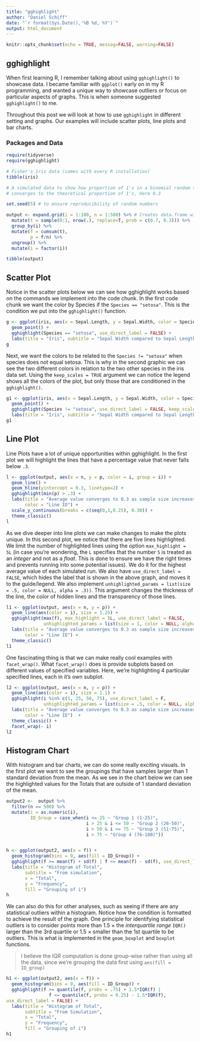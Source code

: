 ```yaml
---
title: "gghighlight"
author: "Daniel Schiff"
date: "`r format(Sys.Date(),'%B %d, %Y')`"
output: html_document
---
```


```r
knitr::opts_chunk$set(echo = TRUE, messag=FALSE, warning=FALSE)
```

## gghighlight

When first learning R, I remember talking about using `gghighlight()` to showcase data. I became familiar with `ggplot()` early on in my R programming, and wanted a unique way to showcase outliers or focus  on particular aspects of graphs. This is when someone suggested `gghighlight()` to me.

Throughout this post we will look at how to use `gghighlight` in different setting and graphs. Our examples will include scatter plots, line plots and bar charts.

### Packages and Data

```r

require(tidyverse)
require(gghighlight)

# Fisher's iris data (comes with every R installation)
tibble(iris)

# A simulated data to show how proportion of 1's in a binomial random sample
# converges to the theoretical proportion of 1's, here 0.3

set.seed(5) # to ensure reproducibility of random numbers

output <- expand.grid(i = 1:100, n = 1:500) %>% # Creates data.frame with all possible combinations
  mutate(t = sample(0:1, nrow(.), replace=T, prob = c(0.7, 0.3))) %>% 
  group_by(i) %>% 
  mutate(f = cumsum(t),
         p = f/n) %>% 
  ungroup() %>% 
  mutate(i = factor(i))

tibble(output)

```


## Scatter Plot

Notice in the scatter plots below we can see how gghighlight works based on the commands we implement into the code chunk. In the first code chunk we want the color by Species if the `Species == "setosa"`. This is the condition we put into the `gghighlight()` function. 


```r

g <- ggplot(iris, aes(x = Sepal.Length, y = Sepal.Width, color = Species)) + 
  geom_point() +
  gghighlight(Species == "setosa", use_direct_label = FALSE) + 
  labs(title = "Iris", subtitle = "Sepal Width compared to Sepal Length")
g
```

Next, we want the colors to be related to the `Species != "setosa"` when species does not equal setosa. This is why in the second graphic we can see the two different colors in relation to the two other species in the iris data set. Using the `keep_scales = TRUE` argument we can notice the legend shows all the colors of the plot, but only those that are conditioned in the `gghighlight()`. 

```r
g1 <- ggplot(iris, aes(x = Sepal.Length, y = Sepal.Width, color = Species)) + 
  geom_point() +
  gghighlight(Species != "setosa", use_direct_label = FALSE, keep_scales = TRUE) + 
  labs(title = "Iris", subtitle = "Sepal Width compared to Sepal Length")
g1


```


## Line Plot

Line Plots have a lot of unique opportunities within gghighlight. In the first plot we will highlight the lines that have a percentage value that never falls below `.3`. 

```r
l <- ggplot(output, aes(x = n, y = p, color = i, group = i)) + 
  geom_line() +
  geom_hline(yintercept = 0.3, linetype=2) +
  gghighlight(min(p) > .3) + 
  labs(title = "Average value converges to 0.3 as sample size increases", x = "Sample Size", y = "Average value",
       color = "Line ID") + 
  scale_y_continuous(breaks = c(seq(0,1,0.25), 0.30)) +
  theme_classic() 
l
```

As we dive deeper into line plots we can make changes to make the plots unique. In this second plot, we notice that there are five lines highlighted. We limit  the number of highlighted lines using the option `max_highlight = 5L` (in case you're wondering, the `L` specifies that the number `5` is treated as an *integer* and not as a *float*. This is done to ensure we have the right times and prevents running into some potential issues). We do it for the highest average value of each simulated run. We also have `use_direct_label = FALSE`, which hides the label that is shown in the above graph, and moves it to the guide/legend. We also implement `unhighlighted_params = list(size = .5, color = NULL, alpha = .3))`. This argument changes the thickness of the line, the color of hidden lines and the transparency of those lines. 


```r

l1 <- ggplot(output, aes(x = n, y = p)) + 
  geom_line(aes(color = i), size = 1.25) +
  gghighlight(max(f), max_highlight = 5L, use_direct_label = FALSE, 
              unhighlighted_params = list(size = 1, color = NULL, alpha = .3)) +
  labs(title = "Average value converges to 0.3 as sample size increases", x = "Sample Size", y = "Average value",
       color = "Line ID") + 
  theme_classic()
l1

```

One fascinating thing is that we can make really cool examples with `facet_wrap()`. What `facet_wrap()` does is provide subplots based on different values of specified variables. Here, we're highlighting 4 particular specified lines, each in it's own subplot. 

```r

l2 <- ggplot(output, aes(x = n, y = p)) + 
  geom_line(aes(color = i), size = 1.1) + 
  gghighlight(i %in% c(1, 25, 50, 75), use_direct_label = F, 
              unhighlighted_params = list(size = .5, color = NULL, alpha = .3)) +
  labs(title = "Average value converges to 0.3 as sample size increases", x = "Sample Size", y = "Average value",
       color = "Line ID")  + 
  theme_classic() + 
  facet_wrap(~ i)
l2

```

## Histogram Chart

With histogram and bar charts, we can do some really exciting visuals. In the first plot we want to see the groupings that have samples larger than 1 standard deviation from the mean. As we see in the chart below we can see the highlighted values for the Totals that are outside of 1 standard deviation of the mean. 

```r
output2 <-  output %>%
  filter(n == 500) %>%
  mutate(i = as.numeric(i),
         ID_Group = case_when(i <= 25 ~ "Group 1 (1-25)",
                              i > 25 & i <= 50 ~ "Group 2 (26-50)",
                              i > 50 & i <= 75 ~ "Group 3 (51-75)",
                              i > 75 ~ "Group 4 (76-100)"))


h <- ggplot(output2, aes(x = f)) + 
  geom_histogram(bins = 9, aes(fill = ID_Group)) + 
  gghighlight(f >= mean(f) + sd(f) | f <= mean(f) - sd(f), use_direct_label = FALSE) +
  labs(title = "Histogram of Total", 
       subtitle = "From simulation",
       x = "Total",
       y = "Frequency",
       fill = "Grouping of i")
h
```


We can also do this for other analyses, such as seeing if there are any statistical outliers within a histogram. Notice how the condition is formatted to achieve the result of the graph. One principle for identifying statistical outliers is to consider points more than 1.5 $\times$ the *interquartile range* `IQR()` larger than the 3rd quartile or 1.5 $\times$ smaller than the 1st quartile to be outliers. This is what is implemented in the `geom_boxplot` and `boxplot` functions. 

> I believe the IQR computation is done group-wise rather than using all the data, since we're grouping the data first using `aes(fill = ID_group)`

```r

h1 <- ggplot(output2, aes(x = f)) + 
  geom_histogram(bins = 9, aes(fill = ID_Group)) + 
  gghighlight(f >= quantile(f, probs = .75) + 1.5*IQR(f) | 
                f <= quantile(f, probs = 0.25) - 1.5*IQR(f), 
use_direct_label = FALSE) +
  labs(title = "Histogram of Total", 
       subtitle = "From Simulation",
       x = "Total",
       y = "Frequency",
       fill = "Grouping of i")
h1

```

